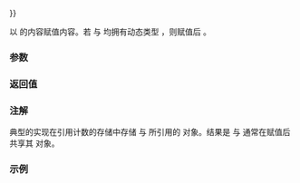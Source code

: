 {{cpp/filesystem/filesystem_error/title|operator{{=}}}}
{{cpp/filesystem/filesystem_error/navbar}}
{{dcl begin}}
{{dcl|since=c++17|1=
filesystem_error&amp; operator=( const filesystem_error&amp; other ) noexcept;
}}
{{dcl end}}

以 {{c|other}} 的内容赋值内容。若 {{c|*this}} 与 {{c|other}} 均拥有动态类型 {{tt|std::filesystem::filesystem_error}}，则赋值后 {{c|1=std::strcmp(what(), other.what()) == 0}}。

===参数===
{{par begin}}
{{par | other | 用以赋值的另一 {{tt|filesystem_error}} 对象}}
{{par end}}

===返回值===
{{c|*this}}

===注解===
典型的实现在引用计数的存储中存储 {{lc|path1()}} 与 {{lc|path2()}} 所引用的 {{tt|path}} 对象。结果是 {{c|*this}} 与 {{tt|other}} 通常在赋值后共享其 {{tt|path}} 对象。

===示例===
{{example}}

{{langlinks|en|es|ja|zh}}